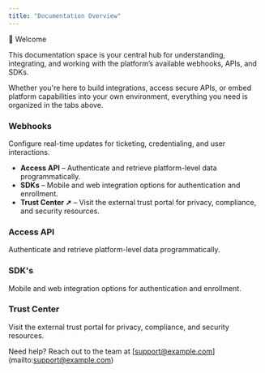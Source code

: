 ```yaml
---
title: "Documentation Overview"
---
```


👋  Welcome

This documentation space is your central hub for understanding, integrating, and working with the platform’s available webhooks, APIs, and SDKs.

Whether you're here to build integrations, access secure APIs, or embed platform capabilities into your own environment, everything you need is organized in the tabs above.

### Webhooks

Configure real-time updates for ticketing, credentialing, and user interactions.

<CardGroup cols="3">
  <Card title="Ticketing Webhook" icon="webhook" iconType="regular" color="#37B5AC" horizontal>
    
  </Card>
  <Card title="Credentialing Webhook" icon="webhook" iconType="regular" color="#37B5AC" horizontal href="https://chitwood.mintlify.app/docs/webhooks/credentialing/overview">
    
  </Card>
  <Card title="Interactions Webhook" icon="webhook" iconType="regular" color="#37B5AC" horizontal href="https://chitwood.mintlify.app/docs/webhooks/interactions/overview">
    
  </Card>
</CardGroup>

- **Access API** – Authenticate and retrieve platform-level data programmatically.
- **SDKs** – Mobile and web integration options for authentication and enrollment.
- **Trust Center ➚** – Visit the external trust portal for privacy, compliance, and security resources.

### Access API

Authenticate and retrieve platform-level data programmatically.

<Card title="Access API Documentation" icon="screwdriver-wrench" iconType="regular" color="#37B5AC" horizontal href="https://chitwood.mintlify.app/docs/access-api/overview">
  
</Card>

### SDK's

Mobile and web integration options for authentication and enrollment.

<CardGroup cols="2">
  <Card title="AuthKit" icon="head-side" iconType="regular" color="#37B5AC" horizontal href="https://chitwood.mintlify.app/docs/authkit-sdk/overview/overview">
    
  </Card>
  <Card title="EnrollKit" icon="clipboard-check" iconType="regular" color="#37B5AC" horizontal href="https://chitwood.mintlify.app/docs/enrollkit-sdk/overview/overview">
    
  </Card>
</CardGroup>

### Trust Center

Visit the external trust portal for privacy, compliance, and security resources.

<Card title="Trust Center" icon="key" iconType="regular" color="#37B5AC" horizontal href="trust.wicketsoft.com">
  
</Card>


Need help? Reach out to the team at [[support@example.com](mailto:support@example.com)](mailto:support@example.com)
